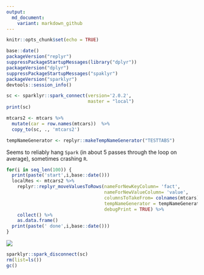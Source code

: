 ```yaml
---
output:
  md_document:
    variant: markdown_github
---
```


<!-- README.md is generated from README.Rmd. Please edit that file -->

```r
knitr::opts_chunk$set(echo = TRUE)
```

```r
base::date()
packageVersion("replyr")
suppressPackageStartupMessages(library("dplyr"))
packageVersion("dplyr")
suppressPackageStartupMessages("spaklyr")
packageVersion("sparklyr")
devtools::session_info()

sc <- sparklyr::spark_connect(version='2.0.2', 
                              master = "local")
print(sc)

mtcars2 <- mtcars %>%
  mutate(car = row.names(mtcars))  %>%
  copy_to(sc, ., 'mtcars2')

tempNameGenerator <- replyr::makeTempNameGenerator("TESTTABS")
```

Seems to reliably hang `Spark` (in about 5 passes through the loop on average), sometimes crashing `R`.

```r
for(i in seq_len(100)) {
  print(paste('start',i,base::date()))
  localRes <- mtcars2 %>%
    replyr::replyr_moveValuesToRows(nameForNewKeyColumn= 'fact', 
                                    nameForNewValueColumn= 'value', 
                                    columnsToTakeFrom= colnames(mtcars),
                                    tempNameGenerator = tempNameGenerator,
                                    debugPrint = TRUE) %>%
    collect() %>%
    as.data.frame()
  print(paste(' done',i,base::date()))
}
```

![](crash.png)

```r
sparklyr::spark_disconnect(sc)
rm(list=ls())
gc()
```
